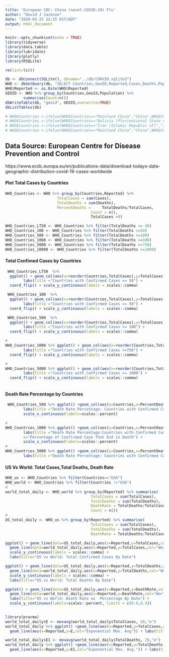 ```yaml
---
title: 'European CDC: China (novel-COVID-19) Flu'
author: "David J Jackson"
date: "2020-03-25 22:15 EST/EDT"
output: html_document
---
```


```r
knitr::opts_chunk$set(echo = TRUE)
library(tidyverse)
library(data.table)
library(lubridate)
library(plotly)
library(RSQLite)
```
```r
rm(list=ls())
```
```r
db <- dbConnect(SQLite(), dbname="../db/CORVID.sqlite3")
WHO <- dbGetQuery(db, "SELECT Countries,GeoID,Reported,Cases,Deaths,Population FROM ecdc;")
WHO$Reported <- as.Date(WHO$Reported)
GEOID <- WHO %>% group_by(Countries,GeoId,Population) %>% 
        summarise(Count=n())
dbWriteTable(db, "geoid", GEOID,overwrite=TRUE)
dbListTables(db)
```
```r
# WHO$Countries <-ifelse(WHO$Countries=="Mainland China","China",WHO$Countries)
# WHO$Countries <-ifelse(WHO$Countries=="Bolivia (Plurinational State of)","Bolivia",WHO$Countries)
# WHO$Countries <-ifelse(WHO$Countries=="Iran (Islamic Republic of)","Iran",WHO$Countries)
# WHO$Countries <-ifelse(WHO$Countries=="Mainland China","China",WHO$Countries)
```
## Data Source: European Centre for Disease Prevention and Control
https://www.ecdc.europa.eu/en/publications-data/download-todays-data-geographic-distribution-covid-19-cases-worldwide

#### Plot Total Cases by Countries

```r
WHO_Countries <- WHO %>% group_by(Countries,Reported) %>%                                 summarise(
                       TotalCases = sum(Cases),
                       TotalDeaths = sum(Deaths),
                       PercentDeaths =     TotalDeaths/TotalCases,
                                      Count = n(),
                                      TotalCases >0)
```

```r
WHO_Countries_LT50 <- WHO_Countries %>% filter(TotalDeaths <= 49)
WHO_Countries_100 <- WHO_Countries %>% filter(TotalDeaths >=50)
WHO_Countries_500 <- WHO_Countries %>% filter(TotalDeaths >=100)
WHO_Countries_1000 <- WHO_Countries %>% filter(TotalDeaths >=500)
WHO_Countries_5000 <- WHO_Countries %>% filter(TotalDeaths >=750)
WHO_Countries_10000 <- WHO_Countries %>% filter(TotalDeaths >=1000)
```
#### Total Confimed  Cases by Countries

```r

 WHO_Countries_LT50  %>%
  ggplot() + geom_col(aes(x=reorder(Countries,TotalCases),y=TotalCases)) +
        labs(title ="Countries with Confirmed Cases <= 50") +
  coord_flip() + scale_y_continuous(labels = scales::comma) 
```
```r
 WHO_Countries_100  %>%
  ggplot() + geom_col(aes(x=reorder(Countries,TotalCases),y=TotalCases)) +
        labs(title ="Countries with Confirmed Cases >= 50") +
  coord_flip() + scale_y_continuous(labels = scales::comma) 
```

```r
 WHO_Countries_500  %>%
  ggplot() + geom_col(aes(x=reorder(Countries,TotalCases),y=TotalCases)) +
        labs(title ="Countries with Confirmed Cases >= 100") +
  coord_flip() + scale_y_continuous(labels = scales::comma) 
```
```r
# 
WHO_Countries_1000 %>% ggplot() + geom_col(aes(x=reorder(Countries,TotalCases),y=TotalCases)) +
        labs(title ="Countries with Confirmed Cases >=750") +
  coord_flip() + scale_y_continuous(labels = scales::comma) 
```
```r
#
WHO_Countries_5000 %>% ggplot() + geom_col(aes(x=reorder(Countries,TotalCases),y=TotalCases)) +
        labs(title ="Countries with Confirmed Cases >= 1000") +
  coord_flip() + scale_y_continuous(labels = scales::comma) 
  
```

#### Death Rate Percentage by Countries 

```r
 WHO_Countries_500 %>% ggplot() +geom_col(aes(y=Countries,x=PercentDeaths)) +
        labs(title ="Death Rate Percentage: Countries with Confirmed Cases > 500",x="Percentage of Confirmed Case That End in Death") +
        scale_x_continuous(labels=scales::percent) 

# 
WHO_Countries_1000 %>% ggplot() +geom_col(aes(y=Countries,x=PercentDeaths)) +
        labs(title ="Death Rate Percentage:Countries with Confirmed Cases > 1000", 
        x="Percentage of Confirmed Case That End in Death") + 
        scale_x_continuous(labels=scales::percent)
#
WHO_Countries_5000 %>% ggplot() +geom_col(aes(y=Countries,x=PercentDeaths)) +
        labs(title ="Death Rate Percentage: Countries with Confirmed Cases > 5000",        x="Percentage of Confirmed Case That End in Death") +              scale_x_continuous(labels=scales::percent)

```

#### US Vs World: Total Cases,Total Deaths, Death Rate

```r
WHO_us <- WHO_Countries %>% filter(Countries=="USA")
WHO_world <- WHO_Countries %>% filter(Countries !="USA")
#
world_total_daily <- WHO_world %>% group_by(Reported) %>% summarise(
                                      TotalCases = sum(TotalCases),
                                      TotalDeaths = sum(TotalDeaths),
                                      DeathRate = TotalDeaths/TotalCases,
                                      Count = n())
#
US_total_daily <- WHO_us %>% group_by(Reported) %>% summarise(
                                      TotalCases = sum(TotalCases),
                                      TotalDeaths = sum(TotalDeaths),
                                      DeathRate = TotalDeaths/TotalCases,Count = n())

```

```r
ggplot() + geom_line(data=US_total_daily,aes(x=Reported,y=TotalCases,col="US")) +
  geom_line(data=world_total_daily,aes(x=Reported,y=TotalCases,col="World")) +
  scale_y_continuous(labels = scales::comma) +
  labs(title="US vs World: Total Confirmed Cases By Date")
```
```r
ggplot() + geom_line(data=US_total_daily,aes(x=Reported,y=TotalDeaths,col="US")) +
  geom_line(data=world_total_daily,aes(x=Reported,y=TotalDeaths,col="World")) +
  scale_y_continuous(labels = scales::comma) + 
  labs(title="US vs World: Total Deaths By Date")
```

```r
ggplot() + geom_line(data=US_total_daily,aes(x=Reported,y=DeathRate,col="US")) +
  geom_line(data=world_total_daily,aes(x=Reported,y=DeathRate,col="World")) +
  labs(title="US vs World: Death Rate as  Percentage By Date") +
  scale_y_continuous(labels=scales::percent, limits = c(0.0,0.4))
  
```
```r
library(pracma)
world_total_daily$E <- movavg(world_total_daily$TotalCases, 20,"e")
world_total_daily %>% ggplot() +geom_line(aes(x=Reported,y=TotalCases,col="Cases")) +
  geom_line(aes(x=Reported,y=E,col="Exponential Mov. Avg")) + labs(title="Total Cases vs Moving Average",subtitle = "( 20 Day Exponential Moving Average)")
```
```r
world_total_daily$E1 <- movavg(world_total_daily$TotalDeaths, 20,"e")
world_total_daily %>% ggplot() +geom_line(aes(x=Reported,y=TotalDeaths,col="Total Deaths")) +
  geom_line(aes(x=Reported,y=E1,col="Exponential Mov. Avg.")) + labs(title="Total Deaths vs Moving Average",subtitle ="( 20 Day Exponential Moving Average)" )
```
                 